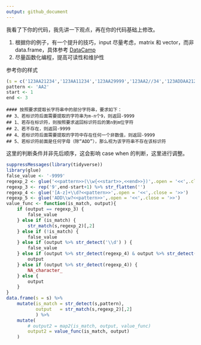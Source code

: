 ```yaml
---
output: github_document
---
```


我看了下你的代码，我先讲一下观点，再在你的代码基础上修改。

1. 根据你的例子，有一个提升的技巧，input 尽量考虑，matrix 和 vector，而非 data.frame，具体参考 [DataCamp](https://jiaxiangbu.github.io/r_code/datacamp/ch2)
1. 尽量函数化编程，提高可读性和维护性

参考你的样式

```r
(s = c('123AA21234','123AA11234','123AA29999','123AA2//34','123ADDAA21234','123DAA21234'))
pattern <- 'AA2'
start <- 1
end <- 3
```

```
#### 按照要求提取长字符串中的部分字符串，要求如下：
## 3、若标识符后面需要提取的字符串为m-n个9，则返回-9999
## 1、若存在标识符，则按照要求返回标识符后的第n到m位字符
## 2、若不存在，则返回-9999
## 4、若标识符后面需要提取的字符中存在任何一个非数值，则返回-9999
## 5、若标识符前面是任何字母（除“ADD”），那么视为该字符串不存在该标识符
```

这里的判断条件并非先后顺序，这会影响 case when 的判断，这里进行调整。

```r
suppressMessages(library(tidyverse))
library(glue)
false_value <- '-9999'
regexp_2 <- glue('<<pattern>>(\\w{<<start>>,<<end>>})',.open = '<<',.close = '>>')
regexp_3 <- rep('9',end-start+1) %>% str_flatten('')
regexp_4 <- glue('[A-z]+\\d?<<pattern>>',.open = '<<',.close = '>>')
regexp_5 <- glue('ADD\\w?<<pattern>>',.open = '<<',.close = '>>')
value_func <- function(is_match, output){
    if (output == regexp_3) {
        false_value
    } else if (is_match) {
        str_match(s,regexp_2)[,2]
    } else if (!is_match) {
        false_value
    } else if (output %>% str_detect('\\d') ) {
        false_value
    } else if (output %>% str_detect(regexp_4) & output %>% str_detect(regexp_5)) {
        output
    } else if (output %>% str_detect(regexp_4)) {
        NA_character_
    } else {
        output
    }
}
data.frame(s = s) %>% 
    mutate(is_match = str_detect(s,pattern),
           output   = str_match(s,regexp_2)[,2]
           ) %>% 
    mutate(
        # output2 = map2(is_match, output, value_func)
        output2 = value_func(is_match, output)
    )
```

